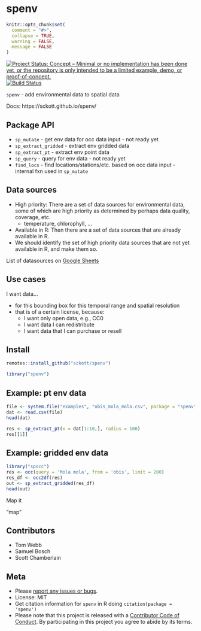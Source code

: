 spenv
=====

```r
knitr::opts_chunk$set(
  comment = "#>",
  collapse = TRUE,
  warning = FALSE,
  message = FALSE
)
```

[![Project Status: Concept – Minimal or no implementation has been done yet, or the repository is only intended to be a limited example, demo, or proof-of-concept.](https://www.repostatus.org/badges/latest/concept.svg)](https://www.repostatus.org/#concept)
[![Build Status](https://travis-ci.org/sckott/spenv.svg)](https://travis-ci.org/sckott/spenv)

`spenv` - add environmental data to spatial data

Docs: https://sckott.github.io/spenv/

## Package API

* `sp_mutate` - get env data for occ data input - not ready yet
* `sp_extract_gridded` - extract env gridded data
* `sp_extract_pt` - extract env point data
* `sp_query` - query for env data - not ready yet
* `find_locs` - find locations/stations/etc. based on occ data input - internal fxn used in `sp_mutate`

## Data sources

* High priority: There are a set of data sources for environmental data, some of which are high priority as determined by perhaps data quality, coverage, etc. 
    * temperature, chlorophyll, ...
* Available in R: Then there are a set of data sources that are already available in R. 
* We should identify the set of high priority data sources that are not yet available in R, and make them so. 

List of datasources on [Google Sheets](https://docs.google.com/spreadsheets/d/1Ot_HCrsrCJM19cVWz7kSEHipLYd-7WTldJYPDlCCRC4/edit?usp=sharing)

## Use cases

I want data...

* for this bounding box for this temporal range and spatial resolution
* that is of a certain license, because:
    * I want only open data, e.g., CC0
    * I want data I can redistribute
    * I want data that I can purchase or resell

## Install

```r
remotes::install_github("sckott/spenv")
```

```r
library("spenv")
```

## Example: pt env data

```r
file <- system.file("examples", "obis_mola_mola.csv", package = "spenv")
dat <- read.csv(file)
head(dat)
```

```r
res <- sp_extract_pt(x = dat[1:10,], radius = 100)
res[[1]]
```

## Example: gridded env data

```r
library("spocc")
res <- occ(query = 'Mola mola', from = 'obis', limit = 200)
res_df <- occ2df(res)
out <- sp_extract_gridded(res_df)
head(out)
```

Map it

"map"

## Contributors

* Tom Webb
* Samuel Bosch
* Scott Chamberlain

## Meta

* Please [report any issues or bugs](https://github.com/sckott/spenv/issues).
* License: MIT
* Get citation information for `spenv` in R doing `citation(package = 'spenv')`
* Please note that this project is released with a [Contributor Code of Conduct][coc].
By participating in this project you agree to abide by its terms.

[coc]: https://github.com/sckott/spenv/blob/master/CODE_OF_CONDUCT.md
